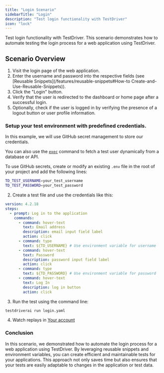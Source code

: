 ```yaml
---
title: "Login Scenario"
sidebarTitle: "Login"
description: "Test login functionality with TestDriver"
icon: "lock"
---
```



Test login functionality with TestDriver. This scenario demonstrates how to automate testing the login process for a web application using TestDriver.

<TestPrereqs />

## Scenario Overview
1. Visit the login page of the web application.
2. Enter the username and password into the respective fields (see [Reusable Snippets](/features/reusable-snippets#How-to Create-and-Use-Reusable-Snippets)).
3. Click the "Login" button.
4. Verify that the user is redirected to the dashboard or home page after a successful login.
5. Optionally, check if the user is logged in by verifying the presence of a logout button or user profile information.


### Setup your test environment with predefined credentials.
In this example, we will use GitHub secret management to store our credentials.

<Tip>You can also use the [`exec`](commands/exec) command to fetch a test user dynamically from a database or API.</Tip>

To use GitHub secrets, create or modify an existing `.env` file in the root of your project and add the following lines:

```bash
TD_TEST_USERNAME=your_test_username
TD_TEST_PASSWORD=your_test_password
```

2. Create a test file and use the credentials like this:

```yaml
version: 4.2.18
steps:
  - prompt: Log in to the application
    commands:
      - command: hover-text
        text: Email address
        description: email input field label
        action: click
      - command: type
        text: ${TD_USERNAME} # Use environment variable for username
      - command: hover-text
        text: Password
        description: password input field label
        action: click
      - command: type
        text: ${TD_PASSWORD} # Use environment variable for password
      - command: hover-text
        text: Log In
        description: log in button
        action: click
```

3. Run the test using the command line:

```bash
testdriverai run login.yaml
```

4. Watch replays in [Your account](https://app.testdriver.ai)

### Conclusion
In this scenario, we demonstrated how to automate the login process for a web application using TestDriver. By leveraging reusable snippets and environment variables, you can create efficient and maintainable tests for your applications. This approach not only saves time but also ensures that your tests are easily adaptable to changes in the application or test data.